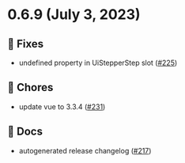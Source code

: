 
<Meta title="Releases/v0.x.x/v0.6.x/v0.6.9/Changelog"/>
  
# 0.6.9 (July 3, 2023)

## 🐛 Fixes
* undefined property in UiStepperStep slot  ([#225](https://github.com/infermedica/component-library/pull/225))

## 🧹 Chores
* update vue to 3.3.4  ([#231](https://github.com/infermedica/component-library/pull/231))

## 📄 Docs
* autogenerated release changelog  ([#217](https://github.com/infermedica/component-library/pull/217))

